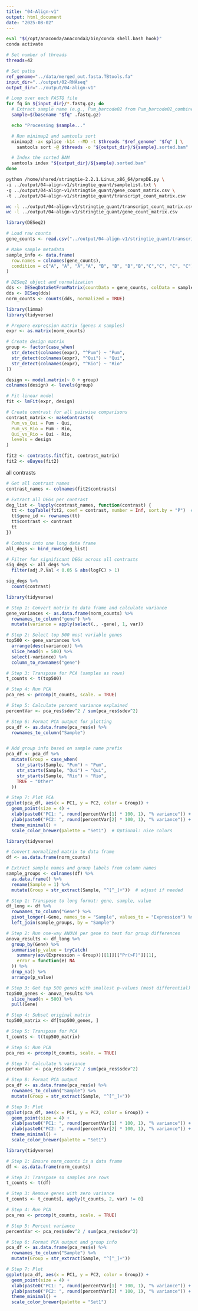 ```yaml
---
title: "04-Align-v1"
output: html_document
date: "2025-08-02"
---
```


```bash
eval "$(/opt/anaconda/anaconda3/bin/conda shell.bash hook)"
conda activate

# Set number of threads
threads=42

# Set paths
ref_genome="../data/merged_out.fasta.TBtools.fa"
input_dir="../output/02-RNAseq"
output_dir="../output/04-align-v1"

# Loop over each FASTQ file
for fq in ${input_dir}/*.fastq.gz; do
  # Extract sample name (e.g., Pum_barcode02 from Pum_barcode02_combined.fastq.gz)
  sample=$(basename "$fq" .fastq.gz)

  echo "Processing $sample..."

  # Run minimap2 and samtools sort
  minimap2 -ax splice -k14 --MD -t $threads "$ref_genome" "$fq" | \
    samtools sort -@ $threads -o "${output_dir}/${sample}.sorted.bam"

  # Index the sorted BAM
  samtools index "${output_dir}/${sample}.sorted.bam"
done
```




```bash
python /home/shared/stringtie-2.2.1.Linux_x86_64/prepDE.py \
-i ../output/04-align-v1/stringtie_quant/samplelist.txt \
-g ../output/04-align-v1/stringtie_quant/gene_count_matrix.csv \
-t ../output/04-align-v1/stringtie_quant/transcript_count_matrix.csv
```


```bash
wc -l ../output/04-align-v1/stringtie_quant/transcript_count_matrix.csv
wc -l ../output/04-align-v1/stringtie_quant/gene_count_matrix.csv
```





```r
library(DESeq2)

# Load raw counts
gene_counts <- read.csv("../output/04-align-v1/stringtie_quant/transcript_count_matrix.csv", row.names = 1)

# Make sample metadata
sample_info <- data.frame(
  row.names = colnames(gene_counts),
  condition = c("A", "A", "A","A", "B", "B", "B","B","C","C", "C", "C")  # example
)

# DESeq2 object and normalization
dds <- DESeqDataSetFromMatrix(countData = gene_counts, colData = sample_info, design = ~ condition)
dds <- DESeq(dds)
norm_counts <- counts(dds, normalized = TRUE)
```




```r
library(limma)
library(tidyverse)

# Prepare expression matrix (genes x samples)
expr <- as.matrix(norm_counts)

# Create design matrix
group <- factor(case_when(
  str_detect(colnames(expr), "^Pum") ~ "Pum",
  str_detect(colnames(expr), "^Qui") ~ "Qui",
  str_detect(colnames(expr), "^Rio") ~ "Rio"
))

design <- model.matrix(~ 0 + group)
colnames(design) <- levels(group)

# Fit linear model
fit <- lmFit(expr, design)

# Create contrast for all pairwise comparisons
contrast_matrix <- makeContrasts(
  Pum_vs_Qui = Pum - Qui,
  Pum_vs_Rio = Pum - Rio,
  Qui_vs_Rio = Qui - Rio,
  levels = design
)

fit2 <- contrasts.fit(fit, contrast_matrix)
fit2 <- eBayes(fit2)

```


all contrasts

```r
# Get all contrast names
contrast_names <- colnames(fit2$contrasts)

# Extract all DEGs per contrast
deg_list <- lapply(contrast_names, function(contrast) {
  tt <- topTable(fit2, coef = contrast, number = Inf, sort.by = "P")  # all genes
  tt$gene_id <- rownames(tt)
  tt$contrast <- contrast
  tt
})

# Combine into one long data frame
all_degs <- bind_rows(deg_list)
```


```r
# Filter for significant DEGs across all contrasts
sig_degs <- all_degs %>%
  filter(adj.P.Val < 0.05 & abs(logFC) > 1)
```



```r
sig_degs %>%
  count(contrast)
```


```r
library(tidyverse)

# Step 1: Convert matrix to data frame and calculate variance
gene_variances <- as.data.frame(norm_counts) %>%
  rownames_to_column("gene") %>%
  mutate(variance = apply(select(., -gene), 1, var))

# Step 2: Select top 500 most variable genes
top500 <- gene_variances %>%
  arrange(desc(variance)) %>%
  slice_head(n = 500) %>%
  select(-variance) %>%
  column_to_rownames("gene")

# Step 3: Transpose for PCA (samples as rows)
t_counts <- t(top500)

# Step 4: Run PCA
pca_res <- prcomp(t_counts, scale. = TRUE)

# Step 5: Calculate percent variance explained
percentVar <- pca_res$sdev^2 / sum(pca_res$sdev^2)

# Step 6: Format PCA output for plotting
pca_df <- as.data.frame(pca_res$x) %>%
  rownames_to_column("Sample")


# Add group info based on sample name prefix
pca_df <- pca_df %>%
  mutate(Group = case_when(
    str_starts(Sample, "Pum") ~ "Pum",
    str_starts(Sample, "Qui") ~ "Qui",
    str_starts(Sample, "Rio") ~ "Rio",
    TRUE ~ "Other"
  ))

# Step 7: Plot PCA
ggplot(pca_df, aes(x = PC1, y = PC2, color = Group)) +
  geom_point(size = 4) +
  xlab(paste0("PC1: ", round(percentVar[1] * 100, 1), "% variance")) +
  ylab(paste0("PC2: ", round(percentVar[2] * 100, 1), "% variance")) +
  theme_minimal() +
  scale_color_brewer(palette = "Set1")  # Optional: nice colors
```

```r
library(tidyverse)

# Convert normalized matrix to data frame
df <- as.data.frame(norm_counts)

# Extract sample names and group labels from column names
sample_groups <- colnames(df) %>%
  as.data.frame() %>%
  rename(Sample = 1) %>%
  mutate(Group = str_extract(Sample, "^[^_]+"))  # adjust if needed

# Step 1: Transpose to long format: gene, sample, value
df_long <- df %>%
  rownames_to_column("Gene") %>%
  pivot_longer(-Gene, names_to = "Sample", values_to = "Expression") %>%
  left_join(sample_groups, by = "Sample")

# Step 2: Run one-way ANOVA per gene to test for group differences
anova_results <- df_long %>%
  group_by(Gene) %>%
  summarise(p_value = tryCatch(
    summary(aov(Expression ~ Group))[[1]][["Pr(>F)"]][1],
    error = function(e) NA
  )) %>%
  drop_na() %>%
  arrange(p_value)

# Step 3: Get top 500 genes with smallest p-values (most differential)
top500_genes <- anova_results %>%
  slice_head(n = 500) %>%
  pull(Gene)

# Step 4: Subset original matrix
top500_matrix <- df[top500_genes, ]

# Step 5: Transpose for PCA
t_counts <- t(top500_matrix)

# Step 6: Run PCA
pca_res <- prcomp(t_counts, scale. = TRUE)

# Step 7: Calculate % variance
percentVar <- pca_res$sdev^2 / sum(pca_res$sdev^2)

# Step 8: Format PCA output
pca_df <- as.data.frame(pca_res$x) %>%
  rownames_to_column("Sample") %>%
  mutate(Group = str_extract(Sample, "^[^_]+"))

# Step 9: Plot
ggplot(pca_df, aes(x = PC1, y = PC2, color = Group)) +
  geom_point(size = 4) +
  xlab(paste0("PC1: ", round(percentVar[1] * 100, 1), "% variance")) +
  ylab(paste0("PC2: ", round(percentVar[2] * 100, 1), "% variance")) +
  theme_minimal() +
  scale_color_brewer(palette = "Set1")
```
```r
library(tidyverse)

# Step 1: Ensure norm_counts is a data frame
df <- as.data.frame(norm_counts)

# Step 2: Transpose so samples are rows
t_counts <- t(df)

# Step 3: Remove genes with zero variance
t_counts <- t_counts[, apply(t_counts, 2, var) != 0]

# Step 4: Run PCA
pca_res <- prcomp(t_counts, scale. = TRUE)

# Step 5: Percent variance
percentVar <- pca_res$sdev^2 / sum(pca_res$sdev^2)

# Step 6: Format PCA output and group info
pca_df <- as.data.frame(pca_res$x) %>%
  rownames_to_column("Sample") %>%
  mutate(Group = str_extract(Sample, "^[^_]+"))

# Step 7: Plot
ggplot(pca_df, aes(x = PC1, y = PC2, color = Group)) +
  geom_point(size = 4) +
  xlab(paste0("PC1: ", round(percentVar[1] * 100, 1), "% variance")) +
  ylab(paste0("PC2: ", round(percentVar[2] * 100, 1), "% variance")) +
  theme_minimal() +
  scale_color_brewer(palette = "Set1")
```

